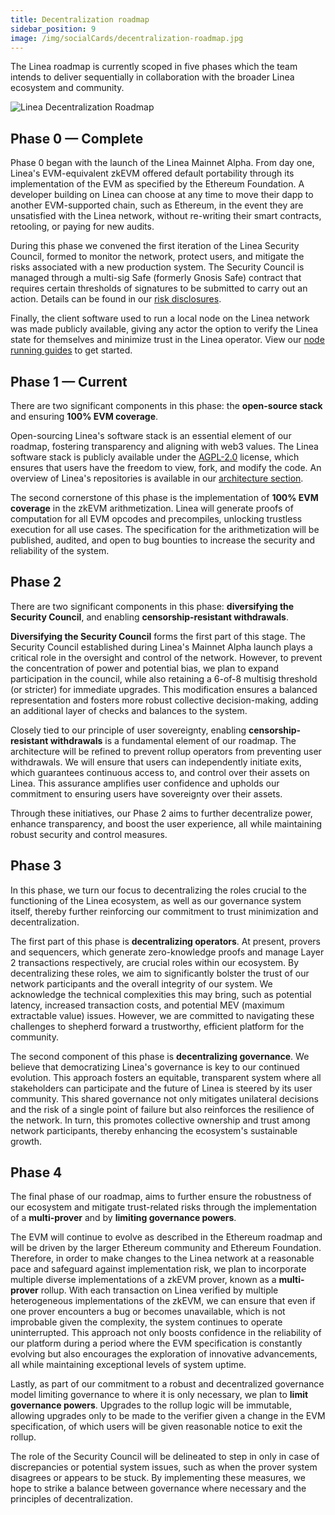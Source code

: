 ```yaml
---
title: Decentralization roadmap
sidebar_position: 9
image: /img/socialCards/decentralization-roadmap.jpg
---
```


The Linea roadmap is currently scoped in five phases which the team intends to deliver sequentially 
in collaboration with the broader Linea ecosystem and community.

<div class="center-container">
  <div class="img-large">
    <img
      src="/img/get_started/concepts/decentralization/Linea_decentralization_roadmap.png"
      alt="Linea Decentralization Roadmap"
    />
  </div>
</div>

## Phase 0 — Complete

Phase 0 began with the launch of the Linea Mainnet Alpha. From day one, Linea's EVM-equivalent zkEVM 
offered default portability through its implementation of the EVM as specified by the Ethereum 
Foundation. A developer building on Linea can choose at any time to move their dapp to another 
EVM-supported chain, such as Ethereum, in the event they are unsatisfied with the Linea network, 
without re-writing their smart contracts, retooling, or paying for new audits.

During this phase we convened the first iteration of the Linea Security Council, formed to 
monitor the network, protect users, and mitigate the risks associated with a new production system. 
The Security Council is managed through a multi-sig Safe (formerly Gnosis Safe) contract that 
requires certain thresholds of signatures to be submitted to carry out an action. Details can be 
found in our [risk disclosures](../risk-disclosures/index.mdx).

Finally, the client software used to run a local node on the Linea network was made publicly 
available, giving any actor the option to verify the Linea state for themselves and minimize trust 
in the Linea operator. View our [node running guides](../get-started/how-to/run-a-node/index.mdx) to get started.

## Phase 1 — Current

There are two significant components in this phase: the **open-source stack** and ensuring **100% 
EVM coverage**.

Open-sourcing Linea's software stack is an essential element of our roadmap, fostering transparency 
and aligning with web3 values. The Linea software stack is publicly available under the 
[AGPL-2.0](https://www.apache.org/licenses/LICENSE-2.0) license, which ensures that users have the 
freedom to view, fork, and modify the code. An overview of Linea's repositories is available in 
our [architecture section](./repos.mdx). 

The second cornerstone of this phase is the implementation of **100% EVM coverage** in the zkEVM 
arithmetization. Linea will generate proofs of computation for all EVM opcodes and precompiles,
unlocking trustless execution for all use cases. The specification for the arithmetization 
will be published, audited, and open to bug bounties to increase the security and reliability of 
the system.

## Phase 2 

There are two significant components in this phase: **diversifying the Security Council**, and 
enabling **censorship-resistant withdrawals**.

**Diversifying the Security Council** forms the first part of this stage. The Security Council 
established during Linea's Mainnet Alpha launch plays a critical role in the oversight and control 
of the network. However, to prevent the concentration of power and potential bias, we plan to expand 
participation in the council, while also retaining a 6-of-8 multisig threshold (or stricter) for 
immediate upgrades. This modification ensures a balanced representation and fosters more robust 
collective decision-making, adding an additional layer of checks and balances to the system.

Closely tied to our principle of user sovereignty, enabling **censorship-resistant withdrawals** is 
a fundamental element of our roadmap. The architecture will be refined to prevent rollup operators 
from preventing user withdrawals. We will ensure that users can independently initiate exits, which 
guarantees continuous access to, and control over their assets on Linea. This assurance amplifies 
user confidence and upholds our commitment to ensuring users have sovereignty over their assets.

Through these initiatives, our Phase 2 aims to further decentralize power, enhance transparency, 
and boost the user experience, all while maintaining robust security and control measures.

## Phase 3

In this phase, we turn our focus to decentralizing the roles crucial to the functioning of the Linea 
ecosystem, as well as our governance system itself, thereby further reinforcing our commitment to 
trust minimization and decentralization.

The first part of this phase is **decentralizing operators**. At present, provers and sequencers, 
which generate zero-knowledge proofs and manage Layer 2 transactions respectively, are crucial 
roles within our ecosystem. By decentralizing these roles, we aim to significantly bolster the trust 
of our network participants and the overall integrity of our system. We acknowledge the technical 
complexities this may bring, such as potential latency, increased transaction costs, and potential 
MEV (maximum extractable value) issues. However, we are committed to navigating these challenges to 
shepherd forward a trustworthy, efficient platform for the community.

The second component of this phase is **decentralizing governance**. We believe that democratizing 
Linea's governance is key to our continued evolution. This approach fosters an equitable, 
transparent system where all stakeholders can participate and the future of Linea is steered by its 
user community. This shared governance not only mitigates unilateral decisions and the risk of a 
single point of failure but also reinforces the resilience of the network. In turn, this promotes 
collective ownership and trust among network participants, thereby enhancing the ecosystem's 
sustainable growth.

## Phase 4

The final phase of our roadmap, aims to further ensure the robustness of our ecosystem and mitigate 
trust-related risks through the implementation of a **multi-prover** and by **limiting governance 
powers**.

The EVM will continue to evolve as described in the Ethereum roadmap and will be driven by the 
larger Ethereum community and Ethereum Foundation. Therefore, in order to make changes to the Linea 
network at a reasonable pace and safeguard against implementation risk, we plan to incorporate 
multiple diverse implementations of a zkEVM prover, known as a **multi-prover** rollup. With each 
transaction on Linea verified by multiple heterogeneous implementations of the zkEVM, we can ensure 
that even if one prover encounters a bug or becomes unavailable, which is not improbable given the 
complexity, the system continues to operate uninterrupted. This approach not only boosts confidence 
in the reliability of our platform during a period where the EVM specification is constantly 
evolving but also encourages the exploration of innovative advancements, all while maintaining 
exceptional levels of system uptime.

Lastly, as part of our commitment to a robust and decentralized governance model limiting governance 
to where it is only necessary, we plan to **limit governance powers**. Upgrades to the rollup logic 
will be immutable, allowing upgrades only to be made to the verifier given a change in the EVM 
specification, of which users will be given reasonable notice to exit the rollup.

The role of the Security Council will be delineated to step in only in case of discrepancies or 
potential system issues, such as when the prover system disagrees or appears to be stuck. By 
implementing these measures, we hope to strike a balance between governance where necessary and the 
principles of decentralization.

